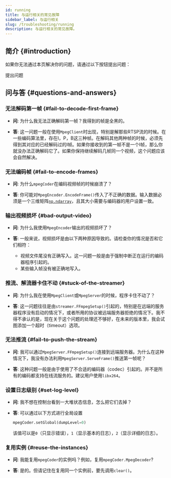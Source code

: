 ```yaml
---
id: running
title: 与运行相关的常见故障
sidebar_label: 与运行相关
slug: /troubleshooting/running
description: 与运行相关的常见故障。
---
```



## 简介 {#introduction}

如果你无法通过本页解决你的问题，请通过以下按钮提出问题：

<p>
  <DarkButton to="https://github.com/cainmagi/FFmpeg-Encoder-Decoder-for-Python/issues/new/choose" icon={octInfo16}>
    提出问题
  </DarkButton>
</p>

## 问与答 {#questions-and-answers}

### 无法解码第一帧 {#fail-to-decode-first-frame}

* **问**: 为什么我无法正确解码第一帧？我得到的帧是全黑的。

* **答**: 这一问题一般在使用`MpegClient`时出现，特别是解那些RTSP流的时候。在一些编码算法里，存在I，P，B这三种帧。在解码其他两种帧的时候，必须先得到其对应的已经解码过的I帧。如果你接收到的第一帧不是一个I帧，那么你就没办法正确解码它了。如果你保持继续解码几帧同一个视频，这个问题应该会自然解决。

### 无法编码帧 {#fail-to-encode-frames}

* **问**: 为什么`mpegCoder`在编码视频帧的时候崩溃了？

* **答**: 你可能对`MpegEncoder.EncodeFrame()`传入了不正确的数据。输入数据必须是一个三维矩阵[`np.ndarray`<IconExternalLink/>][link-ndarray]，且其大小需要与编码器的用户设置一致。

### 输出视频损坏 {#bad-output-video}

* **问**: 为什么我使用`MpegEncoder`输出的视频损坏了？

* **答**: 一般来说，视频损坏是由以下两种原因导致的。请检查你的情况是否和它们相符：

  * 视频文件尾没有正确写入。这一问题一般是由于强制中断正在运行的编码器程序引起的。
  * 某些输入帧没有被正确地写入。

### 推流、解流器卡住不动 {#stuck-of-the-streamer}

* **问**: 为什么我在使用`MpegClient`或`MpegServer`的时候，程序卡住不动了？

* **答**: 这一问题往往是由`streamer.FFmpegSetup()`引起的，特别是在远端的服务器程序没有启动的情况下，或者所用的协议被远端服务器拒绝的情况下。我不得不承认的是，现在关于这个问题的处理还不够好，在未来的版本里，我会试图添加一个超时（timeout）选项。

### 无法推流 {#fail-to-push-the-stream}

* **问**: 我可以通过`MpegServer.FFmpegSetup()`连接到远端服务器。为什么在这种情况下，我没有办法利用`MpegServer.ServeFrame()`推送第一帧呢？

* **答**: 这种问题一般是由于使用了不合适的编码器（codec）引起的。并不是所有的编码都支持在线流服务的。建议用户使用`libx264`。

### 设置日志级别 {#set-log-level}

* **问**: 我不想在控制台看到一大堆状态信息，怎么把它们去掉？

* **答**: 可以通过以下方式进行全局设置

  ```python
  mpegCoder.setGlobal(dumpLevel=0)
  ```

  该值可以是`0`（只显示错误），`1`（显示基本的日志），`2`（显示详细的日志）。

### 复用实例 {#reuse-the-instances}

* **问**: 我能复用`mpegCoder`的实例吗？例如，复用`mpegCoder.MpegDecoder`?

* **答**: 是的。但请记住在复用同一个实例前，要先调用`clear()`。

[download-ff-4-4-win]:https://github.com/cainmagi/FFmpeg-Encoder-Decoder-for-Python/releases/download/deps-3.0.0/dll-win-ffmpeg_4_4.tar.xz
[download-ff-4-4-linux]:https://github.com/cainmagi/FFmpeg-Encoder-Decoder-for-Python/releases/download/deps-3.0.0/so-linux-ffmpeg_4_4.tar.xz
[link-ndarray]:https://numpy.org/doc/stable/reference/generated/numpy.ndarray.html "np.ndarray"

